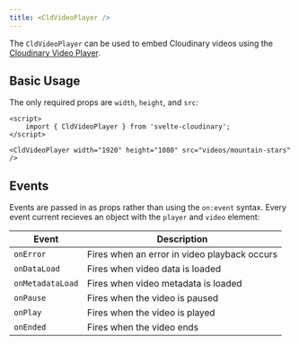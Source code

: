 ```yaml
---
title: <CldVideoPlayer />
---
```



The `CldVideoPlayer` can be used to embed Cloudinary videos using the [Cloudinary Video Player](https://cloudinary.com/documentation/cloudinary_video_player).

## Basic Usage

The only required props are `width`, `height`, and `src`:

<CldVideoPlayer
	width="1920"
	height="1080"
	src="videos/mountain-stars"
	client:load
/>

```svelte
<script>
	import { CldVideoPlayer } from 'svelte-cloudinary';
</script>

<CldVideoPlayer width="1920" height="1080" src="videos/mountain-stars" />
```

## Events

Events are passed in as props rather than using the `on:event` syntax. Every event current recieves an object with the `player` and `video` element:

| Event            | Description                                  |
| ---------------- | -------------------------------------------- |
| `onError`        | Fires when an error in video playback occurs |
| `onDataLoad`     | Fires when video data is loaded              |
| `onMetadataLoad` | Fires when video metadata is loaded          |
| `onPause`        | Fires when the video is paused               |
| `onPlay`         | Fires when the video is played               |
| `onEnded`        | Fires when the video ends                    |
